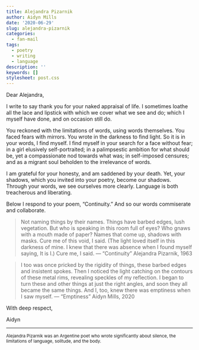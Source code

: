 ```yaml
---
title: Alejandra Pizarnik
author: Aidyn Mills
date: '2020-06-29'
slug: alejandra-pizarnik
categories:
  - fan-mail
tags:
  - poetry
  - writing
  - language
description: ''
keywords: []
stylesheet: post.css
---
```


Dear Alejandra,

I write to say thank you for your naked appraisal of life. I sometimes loathe all the lace and lipstick with which we cover what we see and do; which I myself have done, and on occasion still do. 

You reckoned with the limitations of words, using words themselves. You faced fears with mirrors. You wrote in the darkness to find light. So it is in your words, I find myself. I find myself in your search for a face without fear; in a girl elusively self-portraited; in a palimpsestic ambition for what should be, yet a compassionate nod towards what was; in self-imposed censures; and as a migrant soul beholden to the irrelevance of words. 

I am grateful for your honesty, and am saddened by your death. Yet, your shadows, which you invited into your poetry, become our shadows. Through your words, we see ourselves more clearly. Language is both treacherous and liberating. 

Below I respond to your poem, “Continuity.” And so our words commiserate and collaborate. 

> Not naming things by their names. Things have barbed edges, lush vegetation. But who is speaking in this room full of eyes? Who gnaws with a mouth made of paper? Names that come up, shadows with masks. Cure me of this void, I said. (The light loved itself in this darkness of mine. I knew that there was absence when I found myself saying, It is I.) Cure me, I said. --- “Continuity” Alejandra Pizarnik, 1963


> I too was once pricked by the rigidity of things, these barbed edges and insistent spokes. Then I noticed the light catching on the contours of these metal rims, revealing speckles of my reflection. I began to turn these and other things at just the right angles, and soon they all became the same things. And I, too, knew there was emptiness when I saw myself. --- “Emptiness” Aidyn Mills, 2020


With deep respect,

Aidyn

- - - 

<small>Alejandra Pizarnik was an Argentine poet who wrote significantly about silence, the limitations of language, solitude, and the body.</small>

